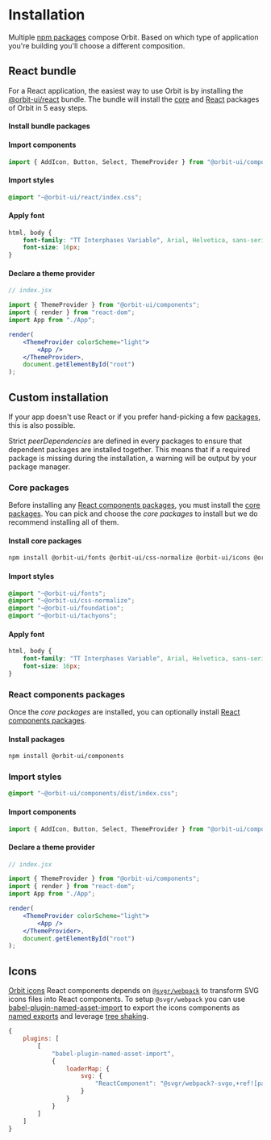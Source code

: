 
<Meta
    title="Getting Started/Installation"
    id="installation"
/>

# Installation

Multiple [npm packages](?path=/docs/packages--page) compose Orbit. Based on which type of application you're building you'll choose a different composition.

## React bundle

For a React application, the easiest way to use Orbit is by installing the [@orbit-ui/react](https://www.npmjs.com/package/@orbit-ui/react) bundle. The bundle will install the [core](?path=/docs/packages--page#core) and [React](?path=/docs/packages--page#components) packages of Orbit in 5 easy steps.

#### Install bundle packages

<PackageInstallationSnippet packageName="bundles/react" />

#### Import components

```javascript
import { AddIcon, Button, Select, ThemeProvider } from "@orbit-ui/components";
```

#### Import styles

```css
@import "~@orbit-ui/react/index.css";
```

#### Apply font

```css
html, body {
    font-family: "TT Interphases Variable", Arial, Helvetica, sans-serif;
    font-size: 16px;
}
```

#### Declare a theme provider

```jsx
// index.jsx

import { ThemeProvider } from "@orbit-ui/components";
import { render } from "react-dom";
import App from "./App";

render(
    <ThemeProvider colorScheme="light">
        <App />
    </ThemeProvider>,
    document.getElementById("root")
);
```

## Custom installation

If your app doesn't use React or if you prefer hand-picking a few [packages](?path=/docs/packages--page), this is also possible.

Strict *peerDependencies* are defined in every packages to ensure that dependent packages are installed together. This means that if a required package is missing during the installation, a warning will be output by your package manager.

### Core packages

Before installing any [React components packages](?path=/docs/packages--page#components), you must install the [core packages](?path=/docs/packages--page#core). You can pick and choose the *core packages* to install but we do recommend installing all of them.

#### Install core packages

```bash
npm install @orbit-ui/fonts @orbit-ui/css-normalize @orbit-ui/icons @orbit-ui/foundation @orbit-ui/tachyons
```

#### Import styles

```css
@import "~@orbit-ui/fonts";
@import "~@orbit-ui/css-normalize";
@import "~@orbit-ui/foundation";
@import "~@orbit-ui/tachyons";
```

#### Apply font

```css
html, body {
    font-family: "TT Interphases Variable", Arial, Helvetica, sans-serif;
    font-size: 16px;
}
```

### React components packages

Once the *core packages* are installed, you can optionally install [React components packages](?path=/docs/packages--page#components).

#### Install packages

```bash
npm install @orbit-ui/components
```

### Import styles

```css
@import "~@orbit-ui/components/dist/index.css";
```

#### Import components

```javascript
import { AddIcon, Button, Select, ThemeProvider } from "@orbit-ui/components";
```

#### Declare a theme provider

```jsx
// index.jsx

import { ThemeProvider } from "@orbit-ui/components";
import { render } from "react-dom";
import App from "./App";

render(
    <ThemeProvider colorScheme="light">
        <App />
    </ThemeProvider>,
    document.getElementById("root")
);
```

## Icons

[Orbit icons](?path=/docs/icon-gallery--page) React components depends on [`@svgr/webpack`](https://react-svgr.com/docs/getting-started/) to transform SVG icons files into React components. To setup `@svgr/webpack` you can use [babel-plugin-named-asset-import](https://www.npmjs.com/package/babel-plugin-named-asset-import) to export the icons components as [named exports](https://developer.mozilla.org/en-US/docs/web/javascript/reference/statements/export) and leverage [tree shaking](https://webpack.js.org/guides/tree-shaking/).

```javascript
{
    plugins: [
        [
            "babel-plugin-named-asset-import",
            {
                loaderMap: {
                    svg: {
                        "ReactComponent": "@svgr/webpack?-svgo,+ref![path]"
                    }
                }
            }
        ]
    ]
}
```
